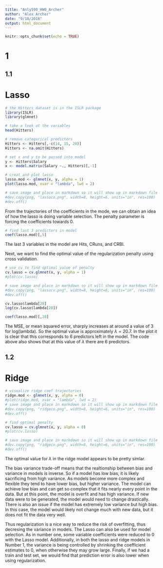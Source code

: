 ```yaml
---
title: "Anly590_HW0_Archer"
author: "Alex Archer"
date: "9/18/2018"
output: html_document
---
```


```r
knitr::opts_chunk$set(echo = TRUE)
```

# 1
## 1.1

# Lasso

```r
# the Hitters dataset is in the ISLR package
library(ISLR)
library(glmnet)

# take a look at the variables
head(Hitters)

# remove categorical predictors
Hitters <- Hitters[,-c(14, 15, 20)]
Hitters <- na.omit(Hitters)

# set x and y to be passed into model
y <- Hitters$Salary
x <- model.matrix(Salary ~., Hitters)[,-1]

# creat and plot lasso
lasso.mod <- glmnet(x, y, alpha = 1)
plot(lasso.mod, xvar = "lambda", lwd = 2)

# save image and place in markdown so it will show up in markdown file on github
#dev.copy(png, "lassoco.png", width=8, height=6, units="in", res=100)
#dev.off()
```


From the trajectories of the coefficients in the mode, we can obtain an idea of how the lasso is doing variable selection. The penalty parameter is forcing the coefficients towards $0$.

```r
# find last 3 predictors in model
coef(lasso.mod)[,5]
```

The last $3$ variables in the model are Hits, CRuns, and CRBI.

Next, we want to find the optimal value of the regularization penalty using cross validation.

```r
# use cv to find optimal value of penalty
cv.lasso = cv.glmnet(x, y, alpha = 1)
#plot(cv.lasso)

# save image and place in markdown so it will show up in markdown file on github
#dev.copy(png, "lassocv.png", width=8, height=6, units="in", res=100)
#dev.off()

cv.lasso$lambda[28]
log(cv.lasso$lambda[28])

coef(lasso.mod)[,28]
```


The MSE, or mean squared error, sharply increases at around a value of $3$ for log(lambda). So the optimal value is approximately $\lambda = 20.7$. In the plot it is clear that this corresponds to $6$ predictors left in the model. The code above also shows that at this value of $\lambda$ there are $6$ predictors.

## 1.2

# Ridge

```r
# visualize ridge coef trajectories
ridge.mod <- glmnet(x, y, alpha = 0)
#plot(ridge.mod, xvar = "lambda", lwd = 2)
# save image and place in markdown so it will show up in markdown file on github
#dev.copy(png, "ridgeco.png", width=8, height=6, units="in", res=100)
#dev.off()
```



```r
# find optimal penalty
cv.lasso = cv.glmnet(x, y, alpha = 0)
#plot(cv.lasso)

# save image and place in markdown so it will show up in markdown file on github
#dev.copy(png, "ridgecv.png", width=8, height=6, units="in", res=100)
#dev.off()
```


The optimal value for $\lambda$ in the ridge model appears to be pretty simlar.


The bias variance trade-off means that the realtionship between bias and variance in models is inverse. So if a model has low bias, it is likely sacrificing from high variance. As models become more complex and flexible they tend to have lower bias, but higher variance. The model can achieve low bias and can get so complex that it fits nearly every point in the data. But at this point, the model is overfit and has high variance. If new data were to be generated, the model would need to change drastically. There is also an issue if the model has extremely low variance but high bias. In this case, the model would likely not change much with new data, but it does not fit the data very well.

Thus regularization is a nice way to reduce the risk of overfitting, thus decresing the variance in models. The Lasso can also be used for model selection. As in number one, some variable coefficients were reduced to $0$ with the Lasso model. Additionally, in both the lasso and ridge models in Number $1$, the variance is being controlled by shrinking the coefficient estimates to $0$, when otherwise they may grow large. Finally, if we had a train and test set, we would find that prediction error is also lower when using regularization. 
